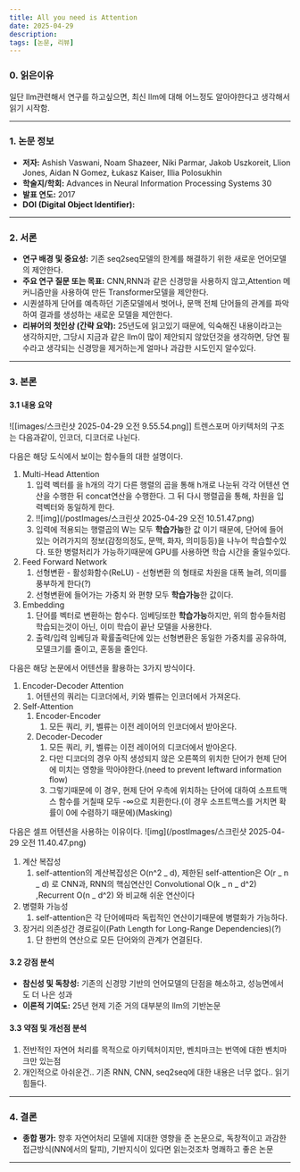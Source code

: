 ```yaml
---
title: All you need is Attention
date: 2025-04-29
description:
tags: [논문, 리뷰]
---
```


### 0. 읽은이유

일단 llm관련해서 연구를 하고싶으면, 최신 llm에 대해 어느정도 알아야한다고 생각해서 읽기 시작함.

---

### 1. 논문 정보

- **저자:** Ashish Vaswani, Noam Shazeer, Niki Parmar, Jakob Uszkoreit, Llion Jones, Aidan N Gomez, Łukasz Kaiser, Illia Polosukhin
- **학술지/학회:** Advances in Neural Information Processing Systems 30
- **발표 연도:** 2017
- **DOI (Digital Object Identifier):**

---

### 2. 서론

- **연구 배경 및 중요성:** 기존 seq2seq모델의 한계를 해결하기 위한 새로운 언어모델의 제안한다.
- **주요 연구 질문 또는 목표:** CNN,RNN과 같은 신경망을 사용하지 않고,Attention 메커니즘만을 사용하여 만든 Transformer모델을 제안한다.
- 시퀀셜하게 단어를 예측하던 기존모델에서 벗어나, 문맥 전체 단어들의 관계를 파악하여 결과를 생성하는 새로운 모델을 제안한다.
- **리뷰어의 첫인상 (간략 요약):** 25년도에 읽고있기 때문에, 익숙해진 내용이라고는 생각하지만, 그당시 지금과 같은 llm이 많이 제안되지 않았던것을 생각하면, 당연 필수라고 생각되는 신경망을 제거하는게 얼마나 과감한 시도인지 알수있다.

---

### 3. 본론

#### 3.1 내용 요약

![[images/스크린샷 2025-04-29 오전 9.55.54.png]]
트렌스포머 아키텍처의 구조는 다음과같이, 인코더, 디코더로 나뉜다.

다음은 해당 도식에서 보이는 함수들의 대한 설명이다.

1. Multi-Head Attention
   1. 입력 벡터를 을 h개의 각기 다른 행렬의 곱을 통해 h개로 나눈뒤 각각 어텐션 연산을 수행한 뒤 concat연산을 수행한다. 그 뒤 다시 행렬곱을 통해, 차원을 입력벡터와 동일하게 한다.
   2. !![img](/postImages/스크린샷 2025-04-29 오전 10.51.47.png)
   3. 입력에 적용되는 행렬곱의 W는 모두 **학습가능**한 값 이기 때문에, 단어에 들어있는 어려가지의 정보(감정의정도, 문맥, 화자, 의미등등)을 나누어 학습할수있다. 또한 병렬처리가 가능하기때문에 GPU를 사용하면 학습 시간을 줄일수있다.
2. Feed Forward Network
   1. 선형변환 - 활성화함수(ReLU) - 선형변환 의 형태로 차원을 대폭 늘려, 의미를 풍부하게 한다(?)
   2. 선형변환에 들어가는 가중치 와 편향 모두 **학습가능**한 값이다.
3. Embedding
   1. 단어를 벡터로 변환하는 함수다. 임베딩또한 **학습가능**하지만, 위의 함수들처럼 학습되는것이 아닌, 이미 학습이 끝난 모델을 사용한다.
   2. 출력/입력 임베딩과 확률출력단에 있는 선형변환은 동일한 가중치를 공유하여, 모델크기를 줄이고, 혼동을 줄인다.

다음은 해당 논문에서 어텐션을 활용하는 3가지 방식이다.

1. Encoder-Decoder Attention
   1. 어텐션의 쿼리는 디코더에서, 키와 벨류는 인코더에서 가져온다.
2. Self-Attention
   1. Encoder-Encoder
      1. 모든 쿼리, 키, 벨류는 이전 레이어의 인코더에서 받아온다.
   2. Decoder-Decoder
      1. 모든 쿼리, 키, 벨류는 이전 레이어의 디코더에서 받아온다.
      2. 다만 디코더의 경우 아직 생성되지 않은 오른쪽의 위치한 단어가 현제 단어에 미치는 영향을 막아야한다.(need to prevent leftward information flow)
      3. 그렇기때문에 이 경우, 현제 단어 우측에 위치하는 단어에 대하여 소프트맥스 함수를 거칠때 모두 -∞으로 치환한다.(이 경우 소프트맥스를 거치면 확률이 0에 수렴하기 때문에)(Masking)

다음은 셀프 어텐션을 사용하는 이유이다.
![img](/postImages/스크린샷 2025-04-29 오전 11.40.47.png)

1. 계산 복잡성
   1. self-attention의 계산복잡성은 O(n^2 _ d), 제한된 self-attention은 O(r _ n _ d) 로 CNN과, RNN의 핵심연산인 Convolutional O(k _ n _ d^2) ,Recurrent O(n _ d^2) 와 비교해 쉬운 연산이다
2. 병렬화 가능성
   1. self-attention은 각 단어에따라 독립적인 연산이기때문에 병렬화가 가능하다.
3. 장거리 의존성간 경로길이(Path Length for Long-Range Dependencies)(?)
   1. 단 한번의 연산으로 모든 단어와의 관계가 연결된다.

#### 3.2 강점 분석

- **참신성 및 독창성:** 기존의 신경망 기반의 언어모델의 단점을 해소하고, 성능면에서도 더 나은 성과
- **이론적 기여도:** 25년 현제 기준 거의 대부분의 llm의 기반논문

#### 3.3 약점 및 개선점 분석

1. 전반적인 자연어 처리를 목적으로 아키텍처이지만, 벤치마크는 번역에 대한 벤치마크만 있는점
2. 개인적으로 아쉬운건.. 기존 RNN, CNN, seq2seq에 대한 내용은 너무 없다.. 읽기 힘들다.

---

### 4. 결론

- **종합 평가:** 향후 자연어처리 모델에 지대한 영향을 준 논문으로, 독창적이고 과감한 접근방식(NN에서의 탈피), 기반지식이 있다면 읽는것조차 명쾌하고 좋은 논문

---
